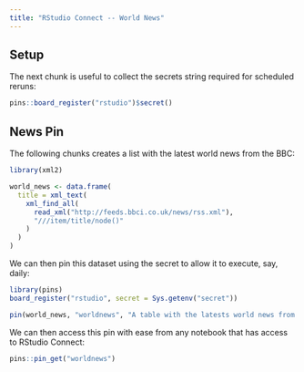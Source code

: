 ```yaml
---
title: "RStudio Connect -- World News"
---
```


## Setup

The next chunk is useful to collect the secrets string required for scheduled reruns:

```r
pins::board_register("rstudio")$secret()
```

## News Pin

The following chunks creates a list with the latest world news from the BBC:

```r
library(xml2)

world_news <- data.frame(
  title = xml_text(
    xml_find_all(
      read_xml("http://feeds.bbci.co.uk/news/rss.xml"),
      "///item/title/node()"
    )
  )
)
```

We can then pin this dataset using the secret to allow it to execute, say, daily:

```r
library(pins)
board_register("rstudio", secret = Sys.getenv("secret"))

pin(world_news, "worldnews", "A table with the latests world news from the BBC")
```

We can then access this pin with ease from any notebook that has access to RStudio Connect:

```r
pins::pin_get("worldnews")
```
